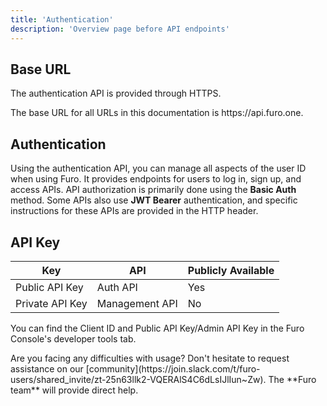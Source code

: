```yaml
---
title: 'Authentication'
description: 'Overview page before API endpoints'
---
```


## Base URL

The authentication API is provided through HTTPS.

<Note>
  The base URL for all URLs in this documentation is https://api.furo.one.
</Note>

## Authentication

Using the authentication API, you can manage all aspects of the user ID when using Furo. It provides endpoints for users to log in, sign up, and access APIs. API authorization is primarily done using the **Basic Auth** method. Some APIs also use **JWT Bearer** authentication, and specific instructions for these APIs are provided in the HTTP header.

## API Key

| Key             | API            | Publicly Available |
| --------------- | -------------- | ------------------ |
| Public API Key  | Auth API       | Yes                |
| Private API Key | Management API | No                 |

You can find the Client ID and Public API Key/Admin API Key in the Furo Console's developer tools tab.

<Note>
  Are you facing any difficulties with usage? Don't hesitate to request
  assistance on our
  [community](https://join.slack.com/t/furo-users/shared_invite/zt-25n63llk2-VQERAlS4C6dLsIJlIun~Zw).
  The **Furo team** will provide direct help.
</Note>

